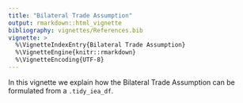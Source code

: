 ```yaml
---
title: "Bilateral Trade Assumption"
output: rmarkdown::html_vignette
bibliography: vignettes/References.bib
vignette: >
  %\VignetteIndexEntry{Bilateral Trade Assumption}
  %\VignetteEngine{knitr::rmarkdown}
  %\VignetteEncoding{UTF-8}
---
```


In this vignette we explain how the Bilateral Trade Assumption can be formulated from a `.tidy_iea_df`.
